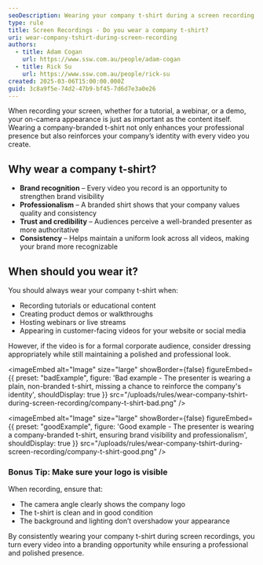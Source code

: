 ```yaml
---
seoDescription: Wearing your company t-shirt during a screen recording helps reinforce your brand identity and ensures a professional and consistent appearance.
type: rule
title: Screen Recordings - Do you wear a company t-shirt?
uri: wear-company-tshirt-during-screen-recording
authors:
  - title: Adam Cogan
    url: https://www.ssw.com.au/people/adam-cogan
  - title: Rick Su
    url: https://www.ssw.com.au/people/rick-su
created: 2025-03-06T15:00:00.000Z
guid: 3c8a9f5e-74d2-47b9-bf45-7d6d7e3a0e26
---
```


When recording your screen, whether for a tutorial, a webinar, or a demo, your on-camera appearance is just as important as the content itself. Wearing a company-branded t-shirt not only enhances your professional presence but also reinforces your company’s identity with every video you create.
## Why wear a company t-shirt?

* **Brand recognition** – Every video you record is an opportunity to strengthen brand visibility
* **Professionalism** – A branded shirt shows that your company values quality and consistency
* **Trust and credibility** – Audiences perceive a well-branded presenter as more authoritative
* **Consistency** – Helps maintain a uniform look across all videos, making your brand more recognizable

## When should you wear it?

You should always wear your company t-shirt when:

* Recording tutorials or educational content
* Creating product demos or walkthroughs
* Hosting webinars or live streams
* Appearing in customer-facing videos for your website or social media

However, if the video is for a formal corporate audience, consider dressing appropriately while still maintaining a polished and professional look.

<imageEmbed
  alt="Image"
  size="large"
  showBorder={false}
  figureEmbed={{
    preset: "badExample",
    figure: 'Bad example - The presenter is wearing a plain, non-branded t-shirt, missing a chance to reinforce the company\'s identity',
    shouldDisplay: true
  }}
  src="/uploads/rules/wear-company-tshirt-during-screen-recording/company-t-shirt-bad.png"
/>

<imageEmbed
  alt="Image"
  size="large"
  showBorder={false}
  figureEmbed={{
    preset: "goodExample",
    figure: 'Good example - The presenter is wearing a company-branded t-shirt, ensuring brand visibility and professionalism',
    shouldDisplay: true
  }}
  src="/uploads/rules/wear-company-tshirt-during-screen-recording/company-t-shirt-good.png"
/>

### Bonus Tip: Make sure your logo is visible

When recording, ensure that:

* The camera angle clearly shows the company logo
* The t-shirt is clean and in good condition
* The background and lighting don’t overshadow your appearance

By consistently wearing your company t-shirt during screen recordings, you turn every video into a branding opportunity while ensuring a professional and polished presence.